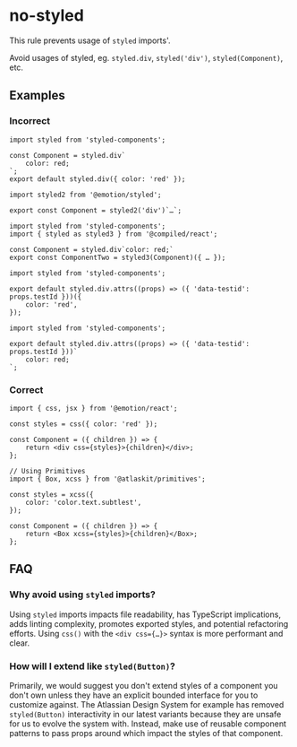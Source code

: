 # no-styled

This rule prevents usage of `styled` imports'.

Avoid usages of styled, eg. `styled.div`, `styled('div')`, `styled(Component)`, etc.

## Examples

### Incorrect

```tsx
import styled from 'styled-components';

const Component = styled.div`
	color: red;
`;
export default styled.div({ color: 'red' });
```

```tsx
import styled2 from '@emotion/styled';

export const Component = styled2('div')`…`;
```

```tsx
import styled from 'styled-components';
import { styled as styled3 } from '@compiled/react';

const Component = styled.div`color: red;`
export const ComponentTwo = styled3(Component)({ … });
```

```tsx
import styled from 'styled-components';

export default styled.div.attrs((props) => ({ 'data-testid': props.testId }))({
	color: 'red',
});
```

```tsx
import styled from 'styled-components';

export default styled.div.attrs((props) => ({ 'data-testid': props.testId }))`
	color: red;
`;
```

### Correct

```tsx
import { css, jsx } from '@emotion/react';

const styles = css({ color: 'red' });

const Component = ({ children }) => {
	return <div css={styles}>{children}</div>;
};
```

```tsx
// Using Primitives
import { Box, xcss } from '@atlaskit/primitives';

const styles = xcss({
	color: 'color.text.subtlest',
});

const Component = ({ children }) => {
	return <Box xcss={styles}>{children}</Box>;
};
```

## FAQ

### Why avoid using `styled` imports?

Using `styled` imports impacts file readability, has TypeScript implications, adds linting
complexity, promotes exported styles, and potential refactoring efforts. Using `css()` with the
`<div css={…}>` syntax is more performant and clear.

### How will I extend like `styled(Button)`?

Primarily, we would suggest you don't extend styles of a component you don't own unless they have an
explicit bounded interface for you to customize against. The Atlassian Design System for example has
removed `styled(Button)` interactivity in our latest variants because they are unsafe for us to
evolve the system with. Instead, make use of reusable component patterns to pass props around which
impact the styles of that component.
